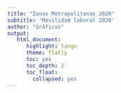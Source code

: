 ```yaml
---
title: "Zonas Metropolitanas 2020"
subtitle: 'Movilidad laboral 2020'
author: "Gráficos"
output:
   html_document:
      highlight: tango
      theme: flatly
      toc: yes
      toc_depth: 2
      toc_float:
        collapsed: yes
---
```


